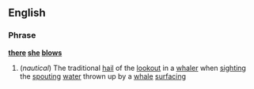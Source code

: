==English==
===Phrase===
'''[[there]] [[she]] [[blow]]s'''
#(''nautical'') The traditional [[hail]] of the [[lookout]] in a [[whaler]] when [[sighting]] the [[spouting]] [[water]] thrown up by a [[whale]] [[surfacing]]